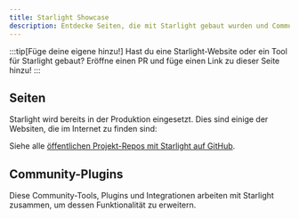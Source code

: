 ```yaml
---
title: Starlight Showcase
description: Entdecke Seiten, die mit Starlight gebaut wurden und Community-Tools, die Starlight erweitern!
---
```


:::tip[Füge deine eigene hinzu!]
Hast du eine Starlight-Website oder ein Tool für Starlight gebaut?
Eröffne einen PR und füge einen Link zu dieser Seite hinzu!
:::

## Seiten


Starlight wird bereits in der Produktion eingesetzt. Dies sind einige der Websiten, die im Internet zu finden sind:

<ShowcaseSites />

Siehe alle [öffentlichen Projekt-Repos mit Starlight auf GitHub](https://github.com/withastro/starlight/network/dependents).

## Community-Plugins


Diese Community-Tools, Plugins und Integrationen arbeiten mit Starlight zusammen, um dessen Funktionalität zu erweitern.

<CardGrid>
	<LinkCard
		href="https://www.feelback.dev/blog/new-astro-starlight-integration/"
		title="FeelBack"
		description="Fügen Sie Ihren Dokumentseiten ein Benutzer-Feedback-System hinzu."
	/>
	<LinkCard
		href="https://github.com/HiDeoo/starlight-blog"
		title="starlight-blog"
		description="Fügen Sie Ihrer Dokumentationsseite einen Blog hinzu."
	/>
	<LinkCard
		href="https://github.com/HiDeoo/starlight-links-validator"
		title="starlight-links-validator"
		description="Überprüfen Sie Ihre Starlight-Seiten auf fehlerhafte Links."
	/>
	<LinkCard
		href="https://github.com/HiDeoo/starlight-typedoc"
		title="starlight-typedoc"
		description="Erzeugen Sie Starlight-Seiten aus TypeScript mit TypeDoc."
	/>
	<LinkCard
		href="https://github.com/HiDeoo/starlight-openapi"
		title="starlight-openapi"
		description="Dokumentationsseiten aus OpenAPI/Swagger-Spezifikationen erzeugen."
	/>
</CardGrid>
